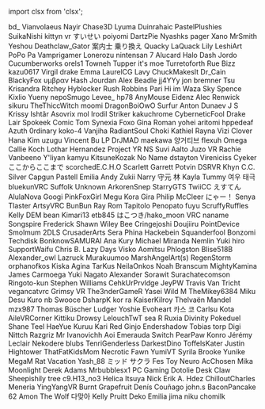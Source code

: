 ﻿import clsx from 'clsx';


<!-- Reminder that not only HTML chars have to be escaped, MDX chars also need to be (such as a space followed by an underscore). -->
<Patronelt k="5" ias="1" sp="1" >bd&#0095;</Patronelt> <Patronelt k="3" ias="1" sp="1" >Vianvolaeus</Patronelt> <Patronelt k="3" ias="1" sp="1" >Nayir</Patronelt> <Patronelt k="3" ias="1" sp="0" >Chase3D</Patronelt> <Patronelt k="2" ias="1" sp="1" >Lyuma</Patronelt> 
<Patronelt k="2" ias="1" sp="1" >Duinrahaic</Patronelt> <Patronelt k="2" ias="1" sp="1" >PastelPlushies</Patronelt> <Patronelt k="2" ias="1" sp="1" >SuikaNishi</Patronelt> <Patronelt k="2" ias="1" sp="1" >kittyn vr</Patronelt> <Patronelt k="2" ias="1" sp="1" >すいせい</Patronelt> 
<Patronelt k="2" ias="1" sp="1" >poiyomi</Patronelt> <Patronelt k="2" ias="1" sp="1" >DartzPie</Patronelt> <Patronelt k="2" ias="1" sp="1" >Nyashks</Patronelt> <Patronelt k="2" ias="1" sp="1" >pager</Patronelt> <Patronelt k="2" ias="1" sp="1" >Xano</Patronelt> 
<Patronelt k="2" ias="1" sp="1" >MrSmith</Patronelt> <Patronelt k="2" ias="1" sp="1" >Yeshou</Patronelt> <Patronelt k="2" ias="1" sp="1" >Deathclaw&#0095;Gator</Patronelt> <Patronelt k="2" ias="1" sp="1" >案内士 乗り換え</Patronelt> <Patronelt k="2" ias="1" sp="1" >Quacky LaQuack</Patronelt> 
<Patronelt k="2" ias="1" sp="1" >Lily</Patronelt> <Patronelt k="2" ias="1" sp="1" >LeshiArt</Patronelt> <Patronelt k="2" ias="1" sp="1" >PoPo Pa</Patronelt> <Patronelt k="2" ias="1" sp="1" >Vamprigamer</Patronelt> <Patronelt k="2" ias="1" sp="1" >Lonerozu</Patronelt> 
<Patronelt k="2" ias="1" sp="0" >nintensan 7</Patronelt> <Patronelt k="2" ias="1" sp="0" >Alucard</Patronelt> <Patronelt k="2" ias="1" sp="0" >Halo Dash</Patronelt> <Patronelt k="0" ias="1" sp="1" >Jordo</Patronelt> <Patronelt k="0" ias="0" sp="1" >Cucumberworks</Patronelt> 
<Patronelt k="0" ias="0" sp="1" >orels1</Patronelt> <Patronelt k="0" ias="1" sp="1" >Towneh</Patronelt> <Patronelt k="0" ias="0" sp="1" >Tupper</Patronelt> <Patronelt k="0" ias="0" sp="1" >it&#0039;s moe</Patronelt> <Patronelt k="0" ias="1" sp="1" >Turretoforth</Patronelt> 
<Patronelt k="0" ias="0" sp="1" >Rue</Patronelt> <Patronelt k="0" ias="1" sp="1" >Bizz</Patronelt> <Patronelt k="0" ias="0" sp="1" >kazu0617</Patronelt> <Patronelt k="0" ias="1" sp="1" >Virgil drake</Patronelt> <Patronelt k="0" ias="1" sp="1" >Emma</Patronelt> 
<Patronelt k="0" ias="0" sp="1" >LaurelCG</Patronelt> <Patronelt k="0" ias="0" sp="1" >Lavy</Patronelt> <Patronelt k="0" ias="1" sp="1" >ChuckMakesIt</Patronelt> <Patronelt k="0" ias="1" sp="1" >Dr&#0095;Cain</Patronelt> <Patronelt k="0" ias="0" sp="1" >BlackyFox</Patronelt> 
<Patronelt k="0" ias="1" sp="1" >υμβραν</Patronelt> <Patronelt k="0" ias="1" sp="1" >Hash Jourdan</Patronelt> <Patronelt k="0" ias="0" sp="1" >Alex Beadle</Patronelt> <Patronelt k="0" ias="0" sp="1" >jj4YYy</Patronelt> <Patronelt k="0" ias="1" sp="1" >jon bremner</Patronelt> 
<Patronelt k="0" ias="0" sp="1" >Tsu</Patronelt> <Patronelt k="0" ias="1" sp="1" >Krisandra Ritchey</Patronelt> <Patronelt k="0" ias="1" sp="1" >Hyblocker</Patronelt> <Patronelt k="0" ias="1" sp="1" >Rush Robbins</Patronelt> <Patronelt k="0" ias="1" sp="1" >Pari</Patronelt> 
<Patronelt k="0" ias="1" sp="1" >Hi im Waza</Patronelt> <Patronelt k="0" ias="0" sp="1" >Sky Spence</Patronelt> <Patronelt k="0" ias="1" sp="1" >Kixlio Yueny</Patronelt> <Patronelt k="0" ias="0" sp="1" >nepoSmugo</Patronelt> <Patronelt k="0" ias="1" sp="1" >Levee&#0095;</Patronelt> 
<Patronelt k="0" ias="1" sp="1" >hp78</Patronelt> <Patronelt k="0" ias="1" sp="1" >AnyMouse</Patronelt> <Patronelt k="0" ias="1" sp="1" >Eidenz</Patronelt> <Patronelt k="0" ias="1" sp="1" >Alec Renwick</Patronelt> <Patronelt k="0" ias="1" sp="1" >sikuru</Patronelt> 
<Patronelt k="0" ias="1" sp="1" >TheThiccWitch</Patronelt> <Patronelt k="0" ias="1" sp="1" >moomi</Patronelt> <Patronelt k="0" ias="1" sp="1" >DragonBoiOwO</Patronelt> <Patronelt k="0" ias="1" sp="1" >Surfur</Patronelt> <Patronelt k="0" ias="1" sp="1" >Anton Dunaev</Patronelt> 
<Patronelt k="0" ias="1" sp="1" >J S</Patronelt> <Patronelt k="0" ias="0" sp="1" >Krissy</Patronelt> <Patronelt k="0" ias="1" sp="1" >Ishtãr</Patronelt> <Patronelt k="0" ias="1" sp="1" >Asovrix</Patronelt> <Patronelt k="0" ias="1" sp="1" >mol</Patronelt> 
<Patronelt k="0" ias="0" sp="1" >Irodil Striker</Patronelt> <Patronelt k="0" ias="1" sp="1" >kakuchrome</Patronelt> <Patronelt k="0" ias="0" sp="1" >CyberneticFool</Patronelt> <Patronelt k="0" ias="1" sp="1" >Drake Lair</Patronelt> <Patronelt k="0" ias="1" sp="1" >Spokeek</Patronelt> 
<Patronelt k="0" ias="1" sp="1" >Comic Tom</Patronelt> <Patronelt k="0" ias="1" sp="1" >Synexia Foxo</Patronelt> <Patronelt k="0" ias="0" sp="1" >Gina Roman</Patronelt> <Patronelt k="0" ias="1" sp="1" >yohei aritomi</Patronelt> <Patronelt k="0" ias="0" sp="1" >hppedeaf</Patronelt> 
<Patronelt k="0" ias="1" sp="1" >Azuth</Patronelt> <Patronelt k="0" ias="1" sp="1" >0rdinary</Patronelt> <Patronelt k="0" ias="1" sp="1" >koko&#0045;4</Patronelt> <Patronelt k="0" ias="1" sp="1" >Vanjiha</Patronelt> <Patronelt k="0" ias="1" sp="1" >RadiantSoul</Patronelt> 
<Patronelt k="0" ias="1" sp="1" >Choki</Patronelt> <Patronelt k="0" ias="1" sp="1" >Kathiel Rayna</Patronelt> <Patronelt k="0" ias="1" sp="1" >Vizi</Patronelt> <Patronelt k="0" ias="0" sp="1" >Clover</Patronelt> <Patronelt k="0" ias="1" sp="1" >Hana Kim</Patronelt> 
<Patronelt k="0" ias="1" sp="1" >uzugu</Patronelt> <Patronelt k="0" ias="1" sp="1" >Vincent Bu</Patronelt> <Patronelt k="0" ias="1" sp="1" >LP</Patronelt> <Patronelt k="0" ias="1" sp="1" >DrJMAD</Patronelt> <Patronelt k="0" ias="0" sp="1" >maekawa</Patronelt> 
<Patronelt k="0" ias="1" sp="1" >양거티브</Patronelt> <Patronelt k="0" ias="0" sp="1" >flexuh</Patronelt> <Patronelt k="0" ias="1" sp="1" >Omega</Patronelt> <Patronelt k="0" ias="1" sp="1" >Callie Koch</Patronelt> <Patronelt k="0" ias="1" sp="1" >Lothar Hernandez</Patronelt> 
<Patronelt k="0" ias="1" sp="1" >Project</Patronelt> <Patronelt k="0" ias="0" sp="1" >YR NS</Patronelt> <Patronelt k="0" ias="1" sp="1" >Suvi Aalto</Patronelt> <Patronelt k="0" ias="1" sp="1" >Juzo VR</Patronelt> <Patronelt k="0" ias="1" sp="1" >Rachie</Patronelt> 
<Patronelt k="0" ias="1" sp="1" >Vanbeeno</Patronelt> <Patronelt k="0" ias="1" sp="1" >Y&#0039;liyan</Patronelt> <Patronelt k="0" ias="1" sp="1" >kamyu</Patronelt> <Patronelt k="0" ias="1" sp="1" >KitsuneKozak</Patronelt> <Patronelt k="0" ias="1" sp="1" >No Name</Patronelt> 
<Patronelt k="0" ias="1" sp="1" >dstayton</Patronelt> <Patronelt k="0" ias="1" sp="1" >Vireniciss</Patronelt> <Patronelt k="0" ias="0" sp="1" >Cyeker</Patronelt> <Patronelt k="0" ias="1" sp="1" >ここからここまで</Patronelt> <Patronelt k="0" ias="0" sp="1" >scorchedE&#0046;C&#0046;H&#0046;O</Patronelt> 
<Patronelt k="0" ias="1" sp="1" >Scarlett</Patronelt> <Patronelt k="0" ias="1" sp="1" >Garrett Potvin</Patronelt> <Patronelt k="0" ias="1" sp="1" >DSRVR</Patronelt> <Patronelt k="0" ias="1" sp="1" >Khyn</Patronelt> <Patronelt k="0" ias="1" sp="1" >C&#0046;C&#0046; Silver</Patronelt> 
<Patronelt k="0" ias="0" sp="1" >Capgun</Patronelt> <Patronelt k="0" ias="1" sp="1" >Pastell Emilia</Patronelt> <Patronelt k="0" ias="1" sp="1" >Andy</Patronelt> <Patronelt k="0" ias="1" sp="1" >Zukii</Patronelt> <Patronelt k="0" ias="1" sp="1" >Narry</Patronelt> 
<Patronelt k="0" ias="1" sp="1" >守元 林</Patronelt> <Patronelt k="0" ias="1" sp="1" >Kayla</Patronelt> <Patronelt k="0" ias="1" sp="1" >Tummy</Patronelt> <Patronelt k="0" ias="1" sp="1" >여우 태극</Patronelt> <Patronelt k="0" ias="1" sp="1" >bluekunVRC</Patronelt> 
<Patronelt k="0" ias="1" sp="1" >Suffolk</Patronelt> <Patronelt k="0" ias="0" sp="1" >Unknown</Patronelt> <Patronelt k="0" ias="1" sp="1" >ArkorenSnep</Patronelt> <Patronelt k="0" ias="1" sp="1" >StarryGTS</Patronelt> <Patronelt k="0" ias="1" sp="1" >TwiiCC</Patronelt> 
<Patronelt k="0" ias="1" sp="1" >えすてん</Patronelt> <Patronelt k="0" ias="1" sp="1" >AlulaNova</Patronelt> <Patronelt k="0" ias="1" sp="1" >Googi</Patronelt> <Patronelt k="0" ias="1" sp="1" >PinkFoxGirl</Patronelt> <Patronelt k="0" ias="1" sp="1" >Megu</Patronelt> 
<Patronelt k="0" ias="1" sp="1" >Kora Gira</Patronelt> <Patronelt k="0" ias="1" sp="1" >Philip McCleer</Patronelt> <Patronelt k="0" ias="1" sp="1" >にゃー！</Patronelt> <Patronelt k="0" ias="1" sp="1" >Senya</Patronelt> <Patronelt k="0" ias="0" sp="1" >Tlaster</Patronelt> 
<Patronelt k="0" ias="1" sp="1" >ArtsyVRC</Patronelt> <Patronelt k="0" ias="1" sp="1" >BunBun</Patronelt> <Patronelt k="0" ias="1" sp="1" >Ray Rom</Patronelt> <Patronelt k="0" ias="1" sp="1" >Tapitolo Penopato</Patronelt> <Patronelt k="0" ias="1" sp="1" >fuyu</Patronelt> 
<Patronelt k="0" ias="1" sp="1" >ScruffyRuffles</Patronelt> <Patronelt k="0" ias="1" sp="1" >Kelly</Patronelt> <Patronelt k="0" ias="1" sp="1" >DEM bean</Patronelt> <Patronelt k="0" ias="0" sp="1" >Kimari13</Patronelt> <Patronelt k="0" ias="1" sp="1" >etb845</Patronelt> 
<Patronelt k="0" ias="1" sp="1" >はこつき&#0047;hako&#0095;moon</Patronelt> <Patronelt k="0" ias="1" sp="1" >VRC naname</Patronelt> <Patronelt k="0" ias="1" sp="1" >Songspire</Patronelt> <Patronelt k="0" ias="1" sp="1" >Frederick</Patronelt> <Patronelt k="0" ias="1" sp="1" >Shawn Wiley</Patronelt> 
<Patronelt k="0" ias="1" sp="1" >Bee</Patronelt> <Patronelt k="0" ias="1" sp="1" >Cringejoshi</Patronelt> <Patronelt k="0" ias="1" sp="1" >Doujiiru</Patronelt> <Patronelt k="0" ias="1" sp="1" >PointDevice</Patronelt> <Patronelt k="0" ias="1" sp="1" >Smolmum</Patronelt> 
<Patronelt k="0" ias="1" sp="1" >2DLS</Patronelt> <Patronelt k="0" ias="0" sp="1" >CrusaderArts</Patronelt> <Patronelt k="0" ias="1" sp="1" >Sera Phina</Patronelt> <Patronelt k="0" ias="1" sp="1" >Hackebein</Patronelt> <Patronelt k="0" ias="1" sp="1" >Squanderfool</Patronelt> 
<Patronelt k="0" ias="1" sp="1" >Bonzomi</Patronelt> <Patronelt k="0" ias="1" sp="1" >Techdisk</Patronelt> <Patronelt k="0" ias="1" sp="1" >BonknowSAMURAI</Patronelt> <Patronelt k="0" ias="1" sp="1" >Ana Kury</Patronelt> <Patronelt k="0" ias="1" sp="1" >Michael Miranda</Patronelt> 
<Patronelt k="0" ias="0" sp="1" >Nemlin</Patronelt> <Patronelt k="0" ias="1" sp="1" >Yuki hiro</Patronelt> <Patronelt k="0" ias="1" sp="1" >SupportWaifu</Patronelt> <Patronelt k="0" ias="1" sp="1" >Chris B&#0046;</Patronelt> <Patronelt k="0" ias="1" sp="1" >Lazy Days</Patronelt> 
<Patronelt k="0" ias="1" sp="1" >Visko</Patronelt> <Patronelt k="0" ias="1" sp="1" >Aomitsu</Patronelt> <Patronelt k="0" ias="1" sp="1" >Phlogston</Patronelt> <Patronelt k="0" ias="1" sp="1" >Blise518B</Patronelt> <Patronelt k="0" ias="1" sp="1" >Alexander&#0095;owl</Patronelt> 
<Patronelt k="0" ias="0" sp="1" >Lazruck</Patronelt> <Patronelt k="0" ias="1" sp="1" >Murakuumoo</Patronelt> <Patronelt k="0" ias="1" sp="1" >MarshAngelArt&#0040;s&#0041;</Patronelt> <Patronelt k="0" ias="1" sp="1" >RegenStorm</Patronelt> <Patronelt k="0" ias="1" sp="1" >orphanofkos</Patronelt> 
<Patronelt k="0" ias="0" sp="1" >Kiska Agina</Patronelt> <Patronelt k="0" ias="0" sp="1" >TarKus</Patronelt> <Patronelt k="0" ias="1" sp="1" >NeilaOnkos</Patronelt> <Patronelt k="0" ias="1" sp="1" >Noah Branscum</Patronelt> <Patronelt k="0" ias="1" sp="1" >MightyKamina</Patronelt> 
<Patronelt k="0" ias="1" sp="1" >James Carmoega</Patronelt> <Patronelt k="0" ias="1" sp="1" >Yuki Nagato</Patronelt> <Patronelt k="0" ias="0" sp="1" >Alexander</Patronelt> <Patronelt k="0" ias="0" sp="1" >Sorawit Surachatecomson</Patronelt> <Patronelt k="0" ias="1" sp="1" >Ringoto&#0045;kun</Patronelt> 
<Patronelt k="0" ias="0" sp="1" >Stephen Williams</Patronelt> <Patronelt k="0" ias="1" sp="1" >CehkUrPrvldge</Patronelt> <Patronelt k="0" ias="0" sp="1" >JeyPW</Patronelt> <Patronelt k="0" ias="1" sp="1" >Travis Van Tricht</Patronelt> <Patronelt k="0" ias="0" sp="1" >vegancatvrc</Patronelt> 
<Patronelt k="0" ias="0" sp="1" >Grimsy VR</Patronelt> <Patronelt k="0" ias="1" sp="1" >The3nderGameR</Patronelt> <Patronelt k="0" ias="1" sp="1" >Yasei Wild</Patronelt> <Patronelt k="0" ias="1" sp="1" >M</Patronelt> <Patronelt k="0" ias="1" sp="1" >TheMikey6384</Patronelt> 
<Patronelt k="0" ias="1" sp="1" >Miku Desu</Patronelt> <Patronelt k="0" ias="0" sp="1" >Kuro</Patronelt> <Patronelt k="0" ias="0" sp="1" >nb</Patronelt> <Patronelt k="0" ias="1" sp="1" >Swooce</Patronelt> <Patronelt k="0" ias="1" sp="1" >DsharpK</Patronelt> 
<Patronelt k="0" ias="0" sp="1" >kor ra</Patronelt> <Patronelt k="0" ias="1" sp="1" >KaiserKilroy</Patronelt> <Patronelt k="0" ias="1" sp="1" >Thelvaën Mandel</Patronelt> <Patronelt k="0" ias="0" sp="1" >mzx987</Patronelt> <Patronelt k="0" ias="1" sp="1" >Thomas Büscher</Patronelt> 
<Patronelt k="0" ias="1" sp="1" >Ludger</Patronelt> <Patronelt k="0" ias="1" sp="1" >Yoshie</Patronelt> <Patronelt k="0" ias="1" sp="1" >Evoheart</Patronelt> <Patronelt k="0" ias="0" sp="1" >카스 코</Patronelt> <Patronelt k="0" ias="1" sp="1" >Carlsu</Patronelt> 
<Patronelt k="0" ias="0" sp="1" >Kota</Patronelt> <Patronelt k="0" ias="1" sp="1" >AileVRCorner</Patronelt> <Patronelt k="0" ias="1" sp="1" >Kittiku</Patronelt> <Patronelt k="0" ias="0" sp="1" >Drowsy</Patronelt> <Patronelt k="0" ias="1" sp="1" >LelouchTwT</Patronelt> 
<Patronelt k="0" ias="1" sp="1" >sea R</Patronelt> <Patronelt k="0" ias="0" sp="1" >Ruxia</Patronelt> <Patronelt k="0" ias="1" sp="1" >Divinity</Patronelt> <Patronelt k="0" ias="1" sp="1" >Pokeduel</Patronelt> <Patronelt k="0" ias="1" sp="1" >Shane Teel</Patronelt> 
<Patronelt k="0" ias="1" sp="1" >HaeYue</Patronelt> <Patronelt k="0" ias="1" sp="1" >Kuruu</Patronelt> <Patronelt k="0" ias="1" sp="1" >Kari Red</Patronelt> <Patronelt k="0" ias="1" sp="1" >Ginjo</Patronelt> <Patronelt k="0" ias="1" sp="1" >Endershadow</Patronelt> 
<Patronelt k="0" ias="1" sp="1" >Tobias torp</Patronelt> <Patronelt k="0" ias="1" sp="1" >Digi</Patronelt> <Patronelt k="0" ias="1" sp="1" >Nittch</Patronelt> <Patronelt k="0" ias="0" sp="1" >Razgriz</Patronelt> <Patronelt k="0" ias="0" sp="1" >Mr Ivanovichh</Patronelt> 
<Patronelt k="0" ias="1" sp="1" >Aoi Emerauda</Patronelt> <Patronelt k="0" ias="0" sp="1" >Switch</Patronelt> <Patronelt k="0" ias="1" sp="1" >PearPaw</Patronelt> <Patronelt k="0" ias="0" sp="1" >Konro</Patronelt> <Patronelt k="0" ias="0" sp="1" >Jérémy Leclair</Patronelt> 
<Patronelt k="0" ias="1" sp="1" >Nekodere</Patronelt> <Patronelt k="0" ias="0" sp="1" >blubs</Patronelt> <Patronelt k="0" ias="1" sp="1" >TenriGenderless</Patronelt> <Patronelt k="0" ias="0" sp="1" >DarkestDino</Patronelt> <Patronelt k="0" ias="1" sp="1" >ToffelsKater</Patronelt> 
<Patronelt k="0" ias="1" sp="1" >Justin Hightower</Patronelt> <Patronelt k="0" ias="0" sp="1" >ThatFatKidsMom</Patronelt> <Patronelt k="0" ias="1" sp="1" >Necrotic Fawn</Patronelt> <Patronelt k="0" ias="1" sp="1" >YumiVT</Patronelt> <Patronelt k="0" ias="1" sp="1" >Syrila</Patronelt> 
<Patronelt k="0" ias="1" sp="1" >Brooke</Patronelt> <Patronelt k="0" ias="1" sp="1" >Yunike</Patronelt> <Patronelt k="0" ias="1" sp="1" >MegaM</Patronelt> <Patronelt k="0" ias="0" sp="1" >Rat Vacation</Patronelt> <Patronelt k="0" ias="0" sp="1" >Yash&#0095;88</Patronelt> 
<Patronelt k="0" ias="1" sp="1" >ミッド サクラ</Patronelt> <Patronelt k="0" ias="0" sp="1" >Fes Toy</Patronelt> <Patronelt k="0" ias="0" sp="1" >Neuro</Patronelt> <Patronelt k="0" ias="1" sp="1" >AcChosen</Patronelt> <Patronelt k="0" ias="1" sp="1" >Mika Moonlight</Patronelt> 
<Patronelt k="0" ias="1" sp="1" >Derek Adams</Patronelt> <Patronelt k="0" ias="1" sp="1" >Mrbubblesx1 PC Gaming</Patronelt> <Patronelt k="0" ias="1" sp="1" >Dotolie</Patronelt> <Patronelt k="0" ias="0" sp="1" >Desk Claw</Patronelt> <Patronelt k="0" ias="1" sp="1" >Sheepishily</Patronelt> 
<Patronelt k="0" ias="0" sp="1" >tree</Patronelt> <Patronelt k="0" ias="1" sp="1" >c9&#0046;H13&#0095;no3</Patronelt> <Patronelt k="0" ias="1" sp="1" >Helica Itsuya</Patronelt> <Patronelt k="0" ias="0" sp="1" >Nick</Patronelt> <Patronelt k="0" ias="0" sp="1" >Erik A&#0046; Hdez</Patronelt> 
<Patronelt k="0" ias="1" sp="1" >ChilloutCharles</Patronelt> <Patronelt k="0" ias="0" sp="1" >Meneria</Patronelt> <Patronelt k="0" ias="0" sp="1" >YingYangVR</Patronelt> <Patronelt k="0" ias="1" sp="1" >Burnt Grapefruit</Patronelt> <Patronelt k="0" ias="0" sp="1" >Denís Couñago</Patronelt> 
<Patronelt k="0" ias="1" sp="1" >john&#0046;s</Patronelt> <Patronelt k="0" ias="1" sp="1" >BaconPancake 62</Patronelt> <Patronelt k="0" ias="1" sp="1" >Amon The Wolf</Patronelt> <Patronelt k="0" ias="1" sp="1" >다맞아</Patronelt> <Patronelt k="0" ias="1" sp="1" >Kelly Pruitt</Patronelt> 
<Patronelt k="0" ias="1" sp="1" >Deko</Patronelt> <Patronelt k="0" ias="1" sp="1" >Emilia</Patronelt> <Patronelt k="0" ias="0" sp="1" >jima niku</Patronelt> <Patronelt k="0" ias="0" sp="1" >chomilk</Patronelt> 